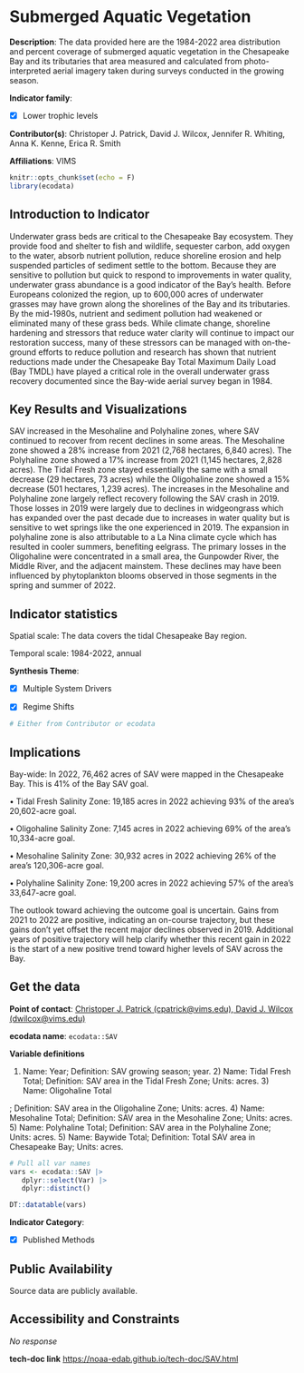 # Submerged Aquatic Vegetation {#SAV}

**Description**: The data provided here are the 1984-2022 area distribution and percent coverage of submerged aquatic vegetation in the Chesapeake Bay and its tributaries that area measured and calculated from photo-interpreted aerial imagery taken during surveys conducted in the growing season.

**Indicator family**: 

- [X] Lower trophic levels


**Contributor(s)**: Christoper J. Patrick, David J. Wilcox, Jennifer R. Whiting, Anna K. Kenne, Erica R. Smith

**Affiliations**: VIMS

```{r echo=FALSE}
knitr::opts_chunk$set(echo = F)
library(ecodata)
```
## Introduction to Indicator
Underwater grass beds are critical to the Chesapeake Bay ecosystem. They provide food and shelter to fish and wildlife, sequester carbon, add oxygen to the water, absorb nutrient pollution, reduce shoreline erosion and help suspended particles of sediment settle to the bottom. Because they are sensitive to pollution but quick to respond to improvements in water quality, underwater grass abundance is a good indicator of the Bay’s health. Before Europeans colonized the region, up to 600,000 acres of underwater grasses may have grown along the shorelines of the Bay and its tributaries. By the mid-1980s, nutrient and sediment pollution had weakened or eliminated many of these grass beds. While climate change, shoreline hardening and stressors that reduce water clarity will continue to impact our restoration success, many of these stressors can be managed with on-the-ground efforts to reduce pollution and research has shown that nutrient reductions made under the Chesapeake Bay Total Maximum Daily Load (Bay TMDL) have played a critical role in the overall underwater grass recovery documented since the Bay-wide aerial survey began in 1984.

## Key Results and Visualizations
SAV increased in the Mesohaline and Polyhaline zones, where SAV continued to recover from recent declines in some areas. The Mesohaline zone showed a 28% increase from 2021 (2,768 hectares, 6,840 acres). The Polyhaline zone showed a 17% increase from 2021 (1,145 hectares, 2,828 acres). The Tidal Fresh zone stayed essentially the same with a small decrease (29 hectares, 73 acres) while the Oligohaline zone showed a 15% decrease (501 hectares, 1,239 acres). The increases in the Mesohaline and Polyhaline zone largely reflect recovery following the SAV crash in 2019. Those losses in 2019 were largely due to declines in widgeongrass which has expanded over the past decade due to increases in water quality but is sensitive to wet springs like the one experienced in 2019.  The expansion in polyhaline zone is also attributable to a La Nina climate cycle which has resulted in cooler summers, benefiting eelgrass.  The primary losses in the Oligohaline were concentrated in a small area, the Gunpowder River, the Middle River, and the adjacent mainstem.  These declines may have been influenced by phytoplankton blooms observed in those segments in the spring and summer of 2022.


## Indicator statistics 
Spatial scale: The data covers the tidal Chesapeake Bay region.

Temporal scale: 1984-2022, annual

**Synthesis Theme**:

- [X] Multiple System Drivers
- [X] Regime Shifts


```{r autostats_SAV}
# Either from Contributor or ecodata
```

## Implications
Bay-wide: In 2022, 76,462 acres of SAV were mapped in the Chesapeake Bay.  This is 41% of the Bay SAV goal.
•	Tidal Fresh Salinity Zone: 19,185 acres in 2022 achieving 93% of the area’s 20,602-acre goal.
•	Oligohaline Salinity Zone: 7,145 acres in 2022 achieving 69% of the area’s 10,334-acre goal.
•	Mesohaline Salinity Zone: 30,932 acres in 2022 achieving 26% of the area’s 120,306-acre goal.
•	Polyhaline Salinity Zone: 19,200 acres in 2022 achieving 57% of the area’s 33,647-acre goal.
The outlook toward achieving the outcome goal is uncertain.  Gains from 2021 to 2022 are positive, indicating an on-course trajectory, but these gains don’t yet offset the recent major declines observed in 2019.  Additional years of positive trajectory will help clarify whether this recent gain in 2022 is the start of a new positive trend toward higher levels of SAV across the Bay.

## Get the data

**Point of contact**: [Christoper J. Patrick (cpatrick@vims.edu), David J. Wilcox (dwilcox@vims.edu)](mailto:Christoper J. Patrick (cpatrick@vims.edu), David J. Wilcox (dwilcox@vims.edu)){.email}

**ecodata name**: `ecodata::SAV`

**Variable definitions**

1) Name: Year; Definition: SAV growing season; year. 2) Name: Tidal Fresh Total; Definition: SAV area in the Tidal Fresh Zone; Units: acres. 3)  Name: Oligohaline Total 
; Definition: SAV area in the Oligohaline Zone; Units: acres. 4) Name: Mesohaline Total; Definition: SAV area in the Mesohaline Zone; Units: acres. 5) Name: Polyhaline Total; Definition: SAV area in the Polyhaline Zone; Units: acres. 5) Name: Baywide Total; Definition: Total SAV area in Chesapeake Bay; Units: acres.

```{r vars_SAV}
# Pull all var names
vars <- ecodata::SAV |>
   dplyr::select(Var) |>
   dplyr::distinct()

DT::datatable(vars)
```
**Indicator Category**:

- [X] Published Methods


## Public Availability

Source data are publicly available.

## Accessibility and Constraints

_No response_

**tech-doc link**
<https://noaa-edab.github.io/tech-doc/SAV.html>

